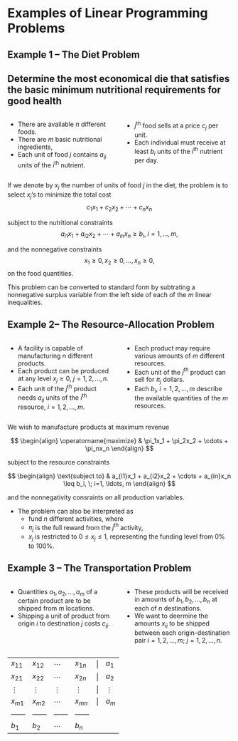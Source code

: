 # Examples of Linear Programming Problems

## Example 1 &#8211; The Diet Problem {.smaller}

::: {.callout-tip appearance="minimal"}
## Determine the most economical die that satisfies the basic minimum nutritional requirements for good health
:::

:::: {.columns}

::: {.column width="50%"}
* There are available $n$ different foods.
* There are $m$ basic nutritional ingredients,
* Each unit of food $j$ contains $a_{ij}$ units of the $i^{\text{th}}$ nutrient.
:::

::: {.column width="50%"}
* $j^{\text{th}}$ food sells at a price $c_j$ per unit.
* Each individual must receive at least $b_i$ units of the $i^{\text{th}}$
nutrient per day.
:::
::::

::: {.fragment fragment-index=1}
If we denote by $x_j$ the number of units of food $j$ in the diet, the problem
is to select $x_j$'s to minimize the total cost
$$ c_1x_1 + c_2x_2 + \cdots + c_nx_n $$
:::

::: {.fragment fragment-index=2}
subject to the nutritional constraints
$$ a_{i1}x_1 + a_{i2}x_2 + \cdots + a_{in}x_n \geq b_i, \; i=1, \ldots, m, $$
:::

::: {.fragment fragment-index=3}
and the nonnegative constraints
$$ x_1 \geq 0, x_2 \geq 0, \ldots, x_n \geq 0, $$
on the food quantities.
:::

::: {.fragment fragment-index=4}

::: {.callout-note appearance="minimal"}
This problem can be converted to standard form by subtrating a nonnegative
surplus variable from the left side of each of the $m$ linear inequalities.
:::

:::


## Example 2&#8211; The Resource-Allocation Problem {.smaller}

:::: {.columns}

::: {.column width="50%"}
* A facility is capable of manufacturing $n$ different products.
* Each product can be produced at any level $x_j \geq 0$, $j=1, 2, \ldots, n$.
* Each unit of the $j^{\text{th}}$ product needs $a_{ij}$ units of the
$i^{\text{th}}$ resource, $i = 1, 2, \ldots, m$.
:::

::: {.column width="50%"}
* Each product may require various amounts of $m$ different resources.
* Each unit of the $j^{\text{th}}$ product can sell for $\pi_j$ dollars.
* Each $b_i$, $i = 1, 2, \ldots, m$ describe the available quantities of the
$m$ resources.
:::
::::

:::{.fragment fragment-index=1}
We wish to manufacture products at maximum revenue

$$
\begin{align}
\operatorname{maximize} & \pi_1x_1 + \pi_2x_2 + \cdots + \pi_nx_n
\end{align}
$$
:::

:::{.fragment fragment-index=2}
subject to the resource constraints

$$
\begin{align}
\text{subject to} & a_{i1}x_1 + a_{i2}x_2 + \cdots + a_{in}x_n \leq b_i, \; i=1,
\ldots, m
\end{align}
$$

and the nonnegativity consraints on all production variables.
:::

::: {.fragment fragment-index=3}
* The problem can also be interpreted as 
  - fund $n$ different activities, where
  - $\pi_j$ is the full reward from the $j^{\text{th}}$ activity,
  - $x_j$ is restricted to $0 \leq x_j \leq 1$, representing the funding level
    from $0\%$ to $100\%$.
:::



## Example 3 &#8211; The Transportation Problem {.smaller}

:::: {.columns}

::: {.column width="50%"}
* Quantities $a_1, a_2, \ldots, a_m$ of a certain product are to be shipped from
$m$ locations.
* Shipping a unit of product from origin $i$ to destination $j$ costs $c_{ij}$.
:::

::: {.column width="50%"}
* These products will be received in amounts of $b_1, b_2, \ldots, b_n$ at each
of $n$ destinations.
* We want to deermine the amounts $x_{ij}$ to be shipped between each
origin-destination pair $i = 1, 2, \ldots, m$; $j=1, 2, \ldots, n$.
:::
::::

<style>
td, th {
   border: none!important;
}
</style>

|
|--------|--------|--------|--------|--------|--------|
|$x_{11}$|$x_{12}$|$\cdots$|$x_{1n}$|\||$a_1$|
|$x_{21}$|$x_{22}$|$\cdots$|$x_{2n}$|\||$a_2$|
|$\vdots$|$\vdots$|$\vdots$|$\vdots$|\||$\vdots$|
|$x_{m1}$|$x_{m2}$|$\cdots$|$x_{mn}$|\||$a_m$|
|------|------|------|------|||
|$b_{1}$|$b_{2}$|$\cdots$|$b_{n}$|||

